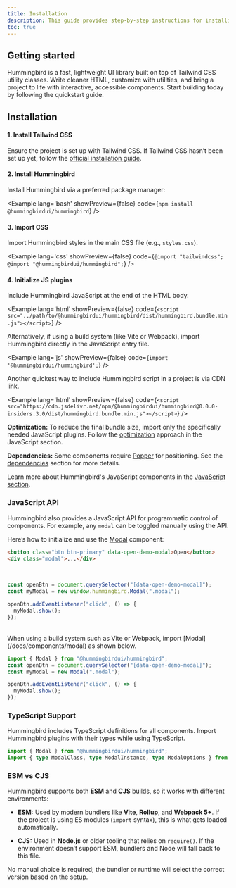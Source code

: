 ```yaml
---
title: Installation
description: This guide provides step-by-step instructions for installing Hummingbird in a project. It covers prerequisites, package installation, and initial setup to help get started quickly.
toc: true
---
```


## Getting started

Hummingbird is a fast, lightweight UI library built on top of Tailwind CSS utility classes. Write cleaner HTML, customize with utilities, and bring a project to life with interactive, accessible components. Start building today by following the quickstart guide.

## Installation

#### 1. Install Tailwind CSS

Ensure the project is set up with Tailwind CSS. If Tailwind CSS hasn’t been set up yet, follow the <a href="https://tailwindcss.com/docs/installation" target="_blank" rel="noopener noreferrer">official installation guide</a>.

#### 2. Install Hummingbird

Install Hummingbird via a preferred package manager:

<Example lang='bash' showPreview={false} code={`npm install @hummingbirdui/hummingbird`} />

#### 3. Import CSS

Import Hummingbird styles in the main CSS file (e.g., `styles.css`).

<Example lang='css' showPreview={false} 
  code={`@import "tailwindcss";
  @import "@hummingbirdui/hummingbird";`} />

#### 4. Initialize JS plugins

Include Hummingbird JavaScript at the end of the HTML body.

<Example lang='html' showPreview={false} 
  code={`<script src="../path/to/@hummingbirdui/hummingbird/dist/hummingbird.bundle.min.js"></script>`} />

Alternatively, if using a build system (like Vite or Webpack), import Hummingbird directly in the JavaScript entry file.

<Example lang='js' showPreview={false} 
  code={`import '@hummingbirdui/hummingbird';`} />

Another quickest way to include Hummingbird script in a project is via CDN link.

<Example lang='html' showPreview={false} 
  code={`<script src="https://cdn.jsdelivr.net/npm/@hummingbirdui/hummingbird@0.0.0-insiders.3.0/dist/hummingbird.bundle.min.js"></script>`} />

**Optimization:** To reduce the final bundle size, import only the specifically needed JavaScript plugins. Follow the [optimization](./javascript#optimization) approach in the JavaScript section.

**Dependencies:** Some components require [Popper](https://popper.js.org/docs/v2/) for positioning. See the [dependencies](./javascript#dependencies) section for more details.

Learn more about Hummingbird's JavaScript components in the [JavaScript section](./javascript).

### JavaScript API

Hummingbird also provides a JavaScript API for programmatic control of components. For example, any `modal` can be toggled manually using the API.

Here’s how to initialize and use the [Modal](/docs/components/modal) component:

```html
<button class="btn btn-primary" data-open-demo-modal>Open</button>
<div class="modal">...</div>
```
<br/>

```js
const openBtn = document.querySelector("[data-open-demo-modal]");
const myModal = new window.hummingbird.Modal(".modal");

openBtn.addEventListener("click", () => {
  myModal.show();
});
```
<br/>
When using a build system such as Vite or Webpack, import [Modal](/docs/components/modal) as shown below.

```js
import { Modal } from "@hummingbirdui/hummingbird";
const openBtn = document.querySelector("[data-open-demo-modal]");
const myModal = new Modal(".modal");

openBtn.addEventListener("click", () => {
  myModal.show();
});
```

### TypeScript Support

Hummingbird includes TypeScript definitions for all components. Import Hummingbird plugins with their types while using TypeScript.

```ts
import { Modal } from "@hummingbirdui/hummingbird";
import { type ModalClass, type ModalInstance, type ModalOptions } from "@hummingbirdui/hummingbird";
```

### ESM vs CJS

Hummingbird supports both **ESM** and **CJS** builds, so it works with different environments:

* **ESM:**
  Used by modern bundlers like **Vite**, **Rollup**, and **Webpack 5+**.  If the project is using ES modules (`import` syntax), this is what gets loaded automatically.

* **CJS:**
  Used in **Node.js** or older tooling that relies on `require()`. If the environment  doesn’t support ESM, bundlers and Node will fall back to this file.

No manual choice is required; the bundler or runtime will select the correct version based on the setup.
